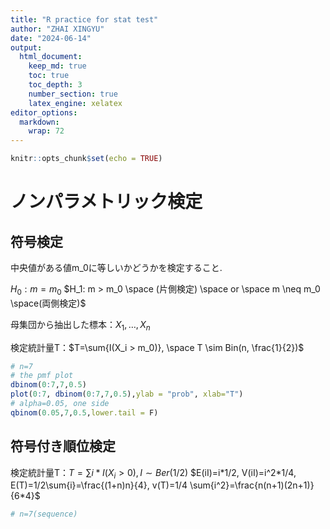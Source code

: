 ```yaml
---
title: "R practice for stat test"
author: "ZHAI XINGYU"
date: "2024-06-14"
output: 
  html_document:
    keep_md: true
    toc: true
    toc_depth: 3
    number_section: true
    latex_engine: xelatex
editor_options:
  markdown:
    wrap: 72
---
```


```r
knitr::opts_chunk$set(echo = TRUE)
```

# ノンパラメトリック検定

## 符号検定

中央値がある値m_0に等しいかどうかを検定すること.

$H_0: m = m_0$
$H_1: m > m_0 \space (片側検定) \space or \space m \neq m_0 \space(両側検定)$

母集団から抽出した標本：$X_1, \dots, X_n$

検定統計量T：$T=\sum{I(X_i > m_0)}, \space T \sim Bin(n, \frac{1}{2})$

```r
# n=7
# the pmf plot
dbinom(0:7,7,0.5)
plot(0:7, dbinom(0:7,7,0.5),ylab = "prob", xlab="T")
# alpha=0.05, one side
qbinom(0.05,7,0.5,lower.tail = F)
```

## 符号付き順位検定

検定統計量T：$T=\sum{i *I(X_i > 0)}, I \sim Ber(1/2)$
$E(iI)=i*1/2, V(iI)=i^2*1/4, E(T)=1/2\sum{i}=\frac{(1+n)n}{4}, v(T)=1/4 \sum{i^2}=\frac{n(n+1)(2n+1)}{6*4}$

```r
# n=7(sequence)
```

